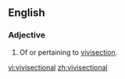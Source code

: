 ==English==

===Adjective===
{{infl|en|adjective}}

# Of or pertaining to [[vivisection]].

[[vi:vivisectional]]
[[zh:vivisectional]]